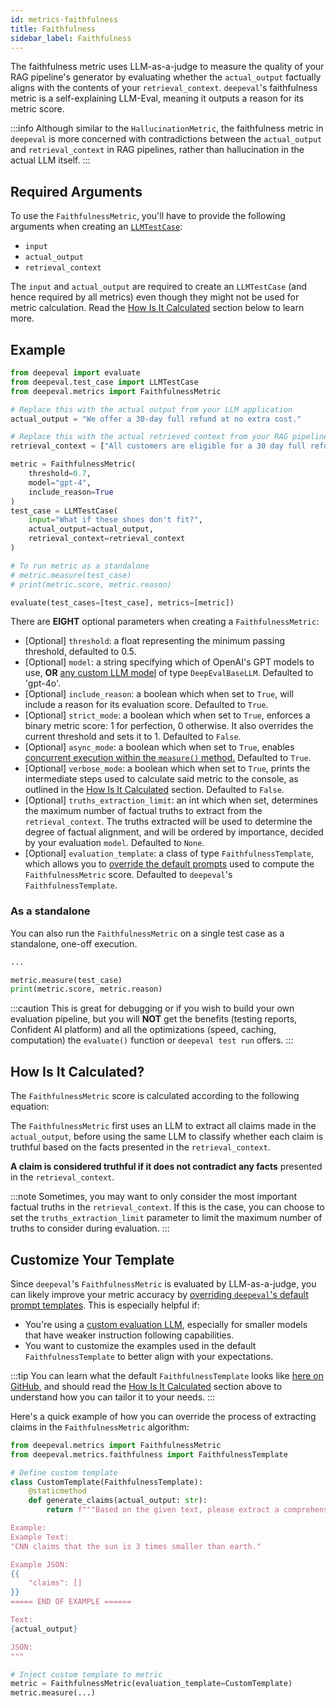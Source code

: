 ```yaml
---
id: metrics-faithfulness
title: Faithfulness
sidebar_label: Faithfulness
---
```


<head>
  <link rel="canonical" href="https://deepeval.com/docs/metrics-faithfulness" />
</head>


The faithfulness metric uses LLM-as-a-judge to measure the quality of your RAG pipeline's generator by evaluating whether the `actual_output` factually aligns with the contents of your `retrieval_context`. `deepeval`'s faithfulness metric is a self-explaining LLM-Eval, meaning it outputs a reason for its metric score.

:::info
Although similar to the `HallucinationMetric`, the faithfulness metric in `deepeval` is more concerned with contradictions between the `actual_output` and `retrieval_context` in RAG pipelines, rather than hallucination in the actual LLM itself.
:::

## Required Arguments

To use the `FaithfulnessMetric`, you'll have to provide the following arguments when creating an [`LLMTestCase`](/docs/evaluation-test-cases#llm-test-case):

- `input`
- `actual_output`
- `retrieval_context`

The `input` and `actual_output` are required to create an `LLMTestCase` (and hence required by all metrics) even though they might not be used for metric calculation. Read the [How Is It Calculated](#how-is-it-calculated) section below to learn more.

## Example

```python
from deepeval import evaluate
from deepeval.test_case import LLMTestCase
from deepeval.metrics import FaithfulnessMetric

# Replace this with the actual output from your LLM application
actual_output = "We offer a 30-day full refund at no extra cost."

# Replace this with the actual retrieved context from your RAG pipeline
retrieval_context = ["All customers are eligible for a 30 day full refund at no extra cost."]

metric = FaithfulnessMetric(
    threshold=0.7,
    model="gpt-4",
    include_reason=True
)
test_case = LLMTestCase(
    input="What if these shoes don't fit?",
    actual_output=actual_output,
    retrieval_context=retrieval_context
)

# To run metric as a standalone
# metric.measure(test_case)
# print(metric.score, metric.reason)

evaluate(test_cases=[test_case], metrics=[metric])
```

There are **EIGHT** optional parameters when creating a `FaithfulnessMetric`:

- [Optional] `threshold`: a float representing the minimum passing threshold, defaulted to 0.5.
- [Optional] `model`: a string specifying which of OpenAI's GPT models to use, **OR** [any custom LLM model](/docs/metrics-introduction#using-a-custom-llm) of type `DeepEvalBaseLLM`. Defaulted to 'gpt-4o'.
- [Optional] `include_reason`: a boolean which when set to `True`, will include a reason for its evaluation score. Defaulted to `True`.
- [Optional] `strict_mode`: a boolean which when set to `True`, enforces a binary metric score: 1 for perfection, 0 otherwise. It also overrides the current threshold and sets it to 1. Defaulted to `False`.
- [Optional] `async_mode`: a boolean which when set to `True`, enables [concurrent execution within the `measure()` method.](/docs/metrics-introduction#measuring-metrics-in-async) Defaulted to `True`.
- [Optional] `verbose_mode`: a boolean which when set to `True`, prints the intermediate steps used to calculate said metric to the console, as outlined in the [How Is It Calculated](#how-is-it-calculated) section. Defaulted to `False`.
- [Optional] `truths_extraction_limit`: an int which when set, determines the maximum number of factual truths to extract from the `retrieval_context`. The truths extracted will be used to determine the degree of factual alignment, and will be ordered by importance, decided by your evaluation `model`. Defaulted to `None`.
- [Optional] `evaluation_template`: a class of type `FaithfulnessTemplate`, which allows you to [override the default prompts](#customize-your-template) used to compute the `FaithfulnessMetric` score. Defaulted to `deepeval`'s `FaithfulnessTemplate`.

### As a standalone

You can also run the `FaithfulnessMetric` on a single test case as a standalone, one-off execution.

```python
...

metric.measure(test_case)
print(metric.score, metric.reason)
```

:::caution
This is great for debugging or if you wish to build your own evaluation pipeline, but you will **NOT** get the benefits (testing reports, Confident AI platform) and all the optimizations (speed, caching, computation) the `evaluate()` function or `deepeval test run` offers.
:::

## How Is It Calculated?

The `FaithfulnessMetric` score is calculated according to the following equation:

<Equation formula="\text{Faithfulness} = \frac{\text{Number of Truthful Claims}}{\text{Total Number of Claims}}" />

The `FaithfulnessMetric` first uses an LLM to extract all claims made in the `actual_output`, before using the same LLM to classify whether each claim is truthful based on the facts presented in the `retrieval_context`.

**A claim is considered truthful if it does not contradict any facts** presented in the `retrieval_context`.

:::note
Sometimes, you may want to only consider the most important factual truths in the `retrieval_context`. If this is the case, you can choose to set the `truths_extraction_limit` parameter to limit the maximum number of truths to consider during evaluation.
:::

## Customize Your Template

Since `deepeval`'s `FaithfulnessMetric` is evaluated by LLM-as-a-judge, you can likely improve your metric accuracy by [overriding `deepeval`'s default prompt templates](/docs/metrics-introduction#customizing-metric-prompts). This is especially helpful if:

- You're using a [custom evaluation LLM](/guides/guides-using-custom-llms), especially for smaller models that have weaker instruction following capabilities.
- You want to customize the examples used in the default `FaithfulnessTemplate` to better align with your expectations.

:::tip
You can learn what the default `FaithfulnessTemplate` looks like [here on GitHub](https://github.com/confident-ai/deepeval/blob/main/deepeval/metrics/faithfulness/template.py), and should read the [How Is It Calculated](#how-is-it-calculated) section above to understand how you can tailor it to your needs.
:::

Here's a quick example of how you can override the process of extracting claims in the `FaithfulnessMetric` algorithm:

```python
from deepeval.metrics import FaithfulnessMetric
from deepeval.metrics.faithfulness import FaithfulnessTemplate

# Define custom template
class CustomTemplate(FaithfulnessTemplate):
    @staticmethod
    def generate_claims(actual_output: str):
        return f"""Based on the given text, please extract a comprehensive list of facts that can inferred from the provided text.

Example:
Example Text:
"CNN claims that the sun is 3 times smaller than earth."

Example JSON:
{{
    "claims": []
}}
===== END OF EXAMPLE ======

Text:
{actual_output}

JSON:
"""

# Inject custom template to metric
metric = FaithfulnessMetric(evaluation_template=CustomTemplate)
metric.measure(...)
```
